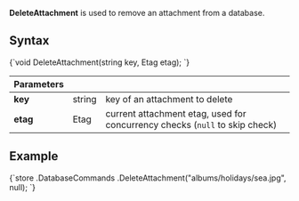 
**DeleteAttachment** is used to remove an attachment from a database.

## Syntax

<TabItem value="delete_1" label="delete_1">
<CodeBlock language="csharp">
{`void DeleteAttachment(string key, Etag etag);
`}
</CodeBlock>
</TabItem>

| Parameters | | |
| ------------- | ------------- | ----- |
| **key** | string | key of an attachment to delete |
| **etag** | Etag | current attachment etag, used for concurrency checks (`null` to skip check) |

## Example

<TabItem value="delete_2" label="delete_2">
<CodeBlock language="csharp">
{`store
	.DatabaseCommands
	.DeleteAttachment("albums/holidays/sea.jpg", null);
`}
</CodeBlock>
</TabItem>


